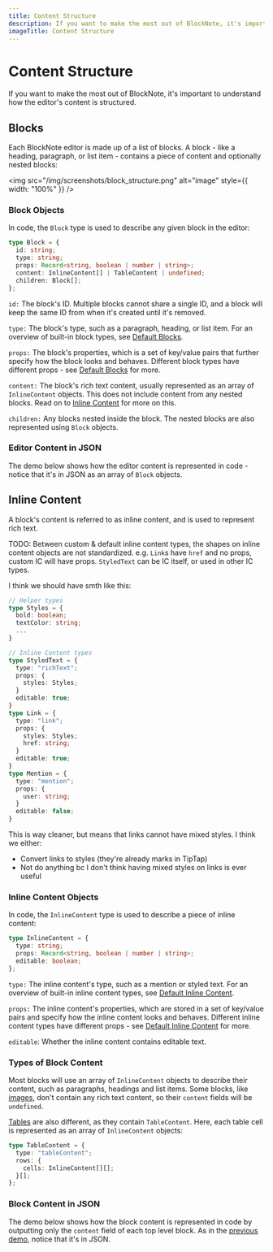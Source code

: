 ```yaml
---
title: Content Structure
description: If you want to make the most out of BlockNote, it's important to understand how the editor's content is structured.
imageTitle: Content Structure
---
```



# Content Structure

If you want to make the most out of BlockNote, it's important to understand how the editor's content is structured.

## Blocks

Each BlockNote editor is made up of a list of blocks. A block - like a heading, paragraph, or list item - contains a piece of content and optionally nested blocks:

<img
  src="/img/screenshots/block_structure.png"
  alt="image"
  style={{ width: "100%" }}
/>

### Block Objects

In code, the `Block` type is used to describe any given block in the editor:

```typescript
type Block = {
  id: string;
  type: string;
  props: Record<string, boolean | number | string>;
  content: InlineContent[] | TableContent | undefined;
  children: Block[];
};
```

`id:` The block's ID. Multiple blocks cannot share a single ID, and a block will keep the same ID from when it's created until it's removed.

`type:` The block's type, such as a paragraph, heading, or list item. For an overview of built-in block types, see [Default Blocks](/docs/editor-basics/default-content-types#default-blocks).

`props:` The block's properties, which is a set of key/value pairs that further specify how the block looks and behaves. Different block types have different props - see [Default Blocks](/docs/editor-basics/default-content-types#default-blocks) for more.

`content:` The block's rich text content, usually represented as an array of `InlineContent` objects. This does not include content from any nested blocks. Read on to [Inline Content](/docs/editor-basics/content-structure#inline-content) for more on this.

`children:` Any blocks nested inside the block. The nested blocks are also represented using `Block` objects.

### Editor Content in JSON

The demo below shows how the editor content is represented in code - notice that it's in JSON as an array of `Block` objects.

<Example name="basic/block-objects" />

## Inline Content

A block's content is referred to as inline content, and is used to represent rich text.

TODO: Between custom & default inline content types, the shapes on inline content objects are not standardized.
e.g. `Link`s have `href` and no props, custom IC will have props. `StyledText` can be IC itself, or used in other IC types.

I think we should have smth like this:
```typescript
// Helper types
type Styles = {
  bold: boolean;
  textColor: string;
  ...
}

// Inline Content types
type StyledText = {
  type: "richText";
  props: {
    styles: Styles;
  }
  editable: true;
}
type Link = {
  type: "link";
  props: {
    styles: Styles;
    href: string;
  }
  editable: true;
}
type Mention = {
  type: "mention";
  props: {
    user: string;
  }
  editable: false;
}
```
This is way cleaner, but means that links cannot have mixed styles. I think we either:
- Convert links to styles (they're already marks in TipTap)
- Not do anything bc I don't think having mixed styles on links is ever useful

### Inline Content Objects

In code, the `InlineContent` type is used to describe a piece of inline content:

```typescript
type InlineContent = {
  type: string;
  props: Record<string, boolean | number | string>;
  editable: boolean;
};
```

`type:` The inline content's type, such as a mention or styled text. For an overview of built-in inline content types, see [Default Inline Content](/docs/editor-basics/default-content-types#default-inline-content).

`props:` The inline content's properties, which are stored in a set of key/value pairs and specify how the inline content looks and behaves. Different inline content types have different props - see [Default Inline Content](/docs/editor-basics/default-content-types#default-inline-content) for more.

`editable`: Whether the inline content contains editable text.

### Types of Block Content

Most blocks will use an array of `InlineContent` objects to describe their content, such as paragraphs, headings and list items. Some blocks, like [images](/docs/editor-basics/default-content-types#image), don't contain any rich text content, so their `content` fields will be `undefined`.

[Tables](/docs/editor-basics/default-content-types#table) are also different, as they contain `TableContent`. Here, each table cell is represented as an array of `InlineContent` objects:

```typescript
type TableContent = {
  type: "tableContent";
  rows: {
    cells: InlineContent[][];
  }[];
};
```

### Block Content in JSON

The demo below shows how the block content is represented in code by outputting only the `content` field of each top level block. As in the [previous demo](/docs/editor-basics/content-structure#editor-content-in-json), notice that it's in JSON.

<Example name="basic/inline-content-objects" />